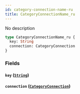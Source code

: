 ```yaml
---
id: category-connection-name-ru
title: CategoryConnectionName_ru
---
```


No description

```graphql
type CategoryConnectionName_ru {
  key: String
  connection: CategoryConnection
}
```

### Fields

#### `key` ([`String`](/v1/scalars/string))

#### `connection` ([`CategoryConnection`](/v1/objects/category-connection))
